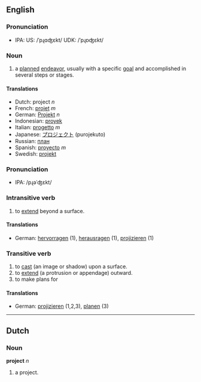 ==English==
===Pronunciation===
*IPA: US: /ˈpɻɑʤεkt/ UDK: /ˈpɻɒʤεkt/

=== Noun ===
#a [[plan]]ned [[endeavor]], usually with a specific [[goal]] and accomplished in several steps or stages.

==== Translations ====
*Dutch: project ''n''
*French: [[projet]] ''m''
*German: [[Projekt]] ''n''
*Indonesian: [[proyek]]
*Italian: [[progetto]] ''m''
*Japanese: [[プロジェクト]] (purojekuto)
*Russian: [[план]]
*Spanish: [[proyecto]] ''m''
*Swedish: [[projekt]]

===Pronunciation===
*IPA: /pɻəˈʤεkt/

===Intransitive verb===
#to [[extend]] beyond a surface.

====Translations====
*German: [[hervorragen]] (1), [[herausragen]] (1), [[projizieren]] (1)

===Transitive verb===
#to [[cast]] (an image or shadow) upon a surface.
#to [[extend]] (a protrusion or appendage) outward.
#to make plans for

====Translations====
*German: [[projizieren]] (1,2,3), [[planen]] (3)

----
==Dutch==
===Noun===
'''project''' ''n''

# a project.